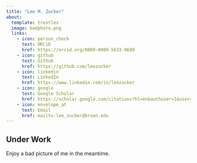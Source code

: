 ```yaml
---
title: "Leo M. Zucker"
about:
  template: trestles
  image: badphoto.png
  links:
    - icon: person_check
      text: ORCiD
      href: https://orcid.org/0009-0009-5633-9680
    - icon: github
      text: Github
      href: https://github.com/leozucker
    - icon: linkedin
      text: LinkedIn
      href: https://www.linkedin.com/in/leozucker
    - icon: google
      text: Google Scholar
      href: https://scholar.google.com/citations?hl=en&authuser=1&user=2I0lNHwAAAAJ
    - icon: envelope_at
      text: Email
      href: mailto:leo_zucker@brown.edu
---
```


## Under Work

Enjoy a bad picture of me in the meantime.